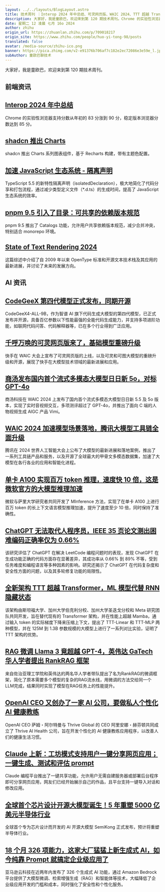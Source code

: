 ```yaml
---
layout: ../../layouts/BlogLayout.astro
title: 技术周刊 ｜Interop 2024 年中总结、可灵网页版、WAIC 2024、TTT 超越 Transformer
description: 大家好，我是童欧巴，欢迎来到第 120 期技术周刊。Chrome 的实验性浏览器支持分数从年初的 83 分涨到 90 分，稳定版本浏览器分数达到 85 分。shadcn 推出 Charts 系列图表组件，基于 Recharts 构建，带有主题色配置。TypeScript 5.5 的新特性隔离声明（isolatedDeclaration），极大地简化了代码分享和打包流程，通过减少类型定义文件（*.d.ts）的生成时间，提高了 JavaScript 生态系统的效率。pnpm 9.5 推出了 Catalogs 功能，允许用户共享依赖版本规范，减少合并冲突，特别适合 monorepo 环境。这篇综述中介绍了自 2009 年以来 OpenType 标准和开源文本
date: 星期二 12 凌晨 七月 16o 2024
author: zhihu
origin_url: https://zhuanlan.zhihu.com/p/709018217
origin_site: https://www.zhihu.com/people/huo-yi-tong-98/posts
translated: false
avatar: /media-source/zhihu-ico.png
banner: https://pica.zhimg.com/v2-e91376b706af7c182e2ec72086e3e59e_l.jpg
subAuthor: 童欧巴聊技术
---
```



<Reference client:only="react" title="技术周刊 ｜Interop 2024 年中总结、可灵网页版、WAIC 2024、TTT 超越 Transformer" url="https://zhuanlan.zhihu.com/p/709018217" />



大家好，我是童欧巴，欢迎来到第 120 期技术周刊。

## 前端资讯

## [Interop 2024 年中总结](https://link.zhihu.com/?target=https%3A//web.dev/blog/interop-2024-midyear%3Fhl%3Den)

Chrome 的实验性浏览器支持分数从年初的 83 分涨到 90 分，稳定版本浏览器分数达到 85 分。

## [shadcn 推出 Charts](https://link.zhihu.com/?target=https%3A//ui.shadcn.com/charts)

shadcn 推出 Charts 系列图表组件，基于 Recharts 构建，带有主题色配置。

## [加速 JavaScript 生态系统 - 隔离声明](https://link.zhihu.com/?target=https%3A//marvinh.dev/blog/speeding-up-javascript-ecosystem-part-10/)

TypeScript 5.5 的新特性隔离声明（isolatedDeclaration），极大地简化了代码分享和打包流程，通过减少类型定义文件（\*.d.ts）的生成时间，提高了 JavaScript 生态系统的效率。

## [pnpm 9.5 引入了目录：可共享的依赖版本规范](https://link.zhihu.com/?target=https%3A//socket.dev/blog/pnpm-9-5-introduces-catalogs-shareable-dependency-version-specifiers)

pnpm 9.5 推出了 Catalogs 功能，允许用户共享依赖版本规范，减少合并冲突，特别适合 monorepo 环境。

## [State of Text Rendering 2024](https://link.zhihu.com/?target=https%3A//behdad.org/text2024/)

这篇综述中介绍了自 2009 年以来 OpenType 标准和开源文本技术栈及其应用的最新进展，并讨论了未来的发展方向。

## AI 资讯

## [CodeGeeX 第四代模型正式发布，同期开源](https://link.zhihu.com/?target=https%3A//mp.weixin.qq.com/s/tB_IozWds64Y92OFzamU5g)

CodeGeeX4-ALL-9B，作为智谱 AI 旗下代码生成大模型的第四代模型，已正式发布并开源，具备百亿参数以下性能最强的全能代码生成能力，并支持多项进阶功能，如联网代码问答、代码解释器等，已在多个行业得到广泛应用。

## [千呼万唤的可灵网页版来了，基础模型重磅升级](https://link.zhihu.com/?target=https%3A//mp.weixin.qq.com/s/P8qSw1BTWt6To_9pF-njcw)

快手在 WAIC 大会上宣布了可灵网页版的上线，以及可灵和可图大模型的重磅升级和开源，展现了快手在大模型技术领域的最新进展和应用。

## [商汤发布国内首个流式多模态大模型日日新 5o，对标 GPT-4o](https://link.zhihu.com/?target=https%3A//mp.weixin.qq.com/s/ECdgjMtP9wK_hH34V1W6Uw)

商汤科技在 WAIC 2024 上发布了国内首个流式多模态大模型日日新 5.5 及 5o 版本，实现了实时音视频交互，多项测评超过了 GPT-4o，并推出了面向 C 端的人物视频生成 AIGC 产品 Vimi。

## [WAIC 2024 加速模型场景落地，腾讯大模型工具链全面升级](https://link.zhihu.com/?target=https%3A//mp.weixin.qq.com/s/gggJZ9QC5g9kl5iXkaULMg)

腾讯在 2024 世界人工智能大会上公布了大模型的最新进展和落地案例，推出了一系列工具链产品和服务，以及开源了全球最大的甲骨文多模态数据集，加速了大模型在各行各业的应用和智能化进程。

## [单卡 A100 实现百万 token 推理，速度快 10 倍，这是微软官方的大模型推理加速](https://link.zhihu.com/?target=https%3A//mp.weixin.qq.com/s/aeGqsPIKnnNZEW-i02TcMw)

微软与萨里大学研究者共同开发了 MInference 方法，实现了在单卡 A100 上进行百万 token 的长上下文语言模型推理加速，提升了速度至少 10 倍，同时保持了准确性。

## [ChatGPT 无法取代人程序员，IEEE 35 页论文测出困难编码正确率仅为 0.66%](https://link.zhihu.com/?target=https%3A//mp.weixin.qq.com/s/WVza402sjxaNqgmgQc-KsQ)

该研究评估了 ChatGPT 在解决 LeetCode 编程问题时的表现，发现 ChatGPT 在生成功能正确的代码方面存在显著差异，其成功率从 0.66% 到 89% 不等，受到任务难度和编程语言等多种因素的影响。研究还揭示了 ChatGPT 在代码复杂度和安全性方面的问题，以及其多轮修复功能的局限性。

## [全新架构 TTT 超越 Transformer，ML 模型代替 RNN 隐藏状态](https://link.zhihu.com/?target=https%3A//mp.weixin.qq.com/s/QSw9PKB_HhSxeO7agnzBgQ)

该架构由斯坦福大学、加州大学伯克利分校、加州大学圣迭戈分校和 Meta 研究团队共同开发，旨在替代现有的 Transformer 架构，并在性能上超越 Mamba，通过输入 token 的实际梯度下降来压缩上下文，提出了 TTT-Linear 和 TTT-MLP 两种模型，并在 125M 到 1.3B 参数规模的大模型上进行了一系列对比实验，证明了 TTT 架构的优势。

## [RAG 微调 Llama 3 竟超越 GPT-4，英伟达 GaTech 华人学者提出 RankRAG 框架](https://link.zhihu.com/?target=https%3A//mp.weixin.qq.com/s/87qeqDSwtitYsruH_2Jdww)

来自佐治亚理工学院和英伟达的两名华人学者带队提出了名为RankRAG的微调框架，简化了原本需要多个模型的复杂的RAG流水线，用微调的方法交给同一个LLM完成，结果同时实现了模型在RAG任务上的性能提升。

## [OpenAI CEO 又创办了一家 AI 公司，要做私人个性化 AI 健康教练](https://link.zhihu.com/?target=https%3A//mp.weixin.qq.com/s/uCFnvW_nBo-4sSn93tTFaA)

OpenAI CEO 萨姆・阿尔特曼与 Thrive Global 的 CEO 阿里安娜・赫芬顿共同成立了 Thrive AI Health 公司，旨在开发个性化的 AI 健康教练应用程序，以改善人们的健康生活习惯。

## [Claude 上新：工坊模式支持用户一键分享网页应用；一键生成、测试和评估 prompt](https://link.zhihu.com/?target=https%3A//mp.weixin.qq.com/s/CbRsZ74sgWS8Vn6pIhVx9w)

Claude 编程平台推出了一键共享功能，允许用户无需自建服务器或部署后台程序即可分享网页应用，网友们已经开始展示自己的作品，且平台支持一键导入对话和修改应用。

## [全球首个芯片设计开源大模型诞生！5 年重塑 5000 亿美元半导体行业](https://link.zhihu.com/?target=https%3A//mp.weixin.qq.com/s/AGFZLSF3MwJSviK4g-0JGA)

全球首个专为芯片设计而开发的 AI 开源大模型 SemiKong 正式发布，预计将重塑半导体行业。

## [18 个月 326 项能力，这家大厂猛猛上新生成式 AI，如今纯靠 Prompt 就搞定企业级应用了](https://link.zhihu.com/?target=https%3A//mp.weixin.qq.com/s/L25JeViCeAOzCdOo86HdVA)

亚马逊云科技在近两年内发布了 326 个生成式 AI 功能，通过 Amazon Bedrock 平台提供了大模型微调、检索增强生成（RAG）和智能体等技术，大幅降低了企业级应用开发的门槛和成本，同时强化了安全性和个性化服务。



